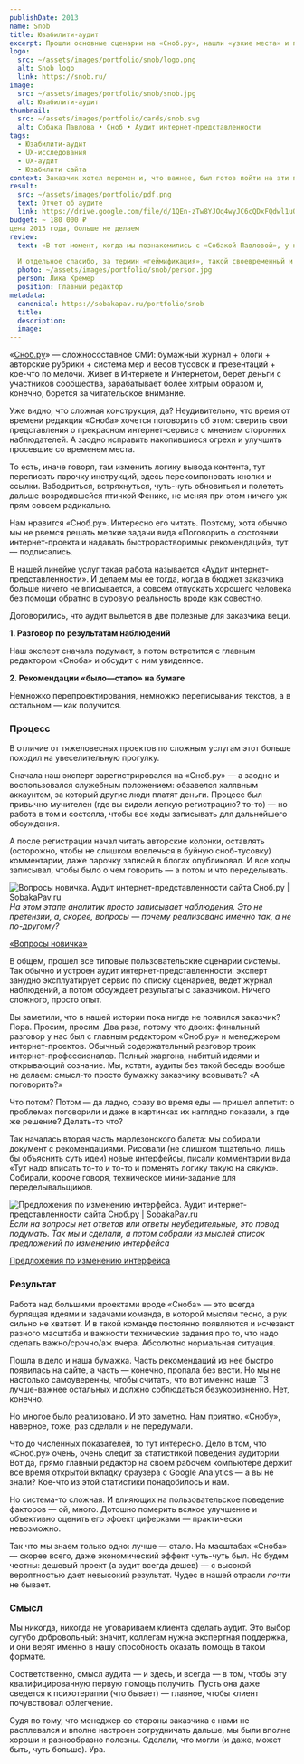 ```yaml
---
publishDate: 2013
name: Snob
title: Юзабилити-аудит
excerpt: Прошли основные сценарии на «Сноб.ру», нашли «узкие места» и показали, как их можно исправить
logo:
  src: ~/assets/images/portfolio/snob/logo.png
  alt: Snob logo
  link: https://snob.ru/
image: 
  src: ~/assets/images/portfolio/snob/snob.jpg
  alt: Юзабилити-аудит
thumbnail:
  src: ~/assets/images/portfolio/cards/snob.svg
  alt: Собака Павлова • Cноб • Аудит интернет-представленности
tags:
  - Юзабилити-аудит
  - UX-исследования
  - UX-аудит
  - Юзабилити сайта
context: Заказчик хотел перемен и, что важнее, был готов пойти на эти перемены. Но своими силами и малым бюджетом. Поэтому мы не искали глобальные проблемы. Только те, которые сильно жмут пользователям, но при этом легко устраняются.
result:
  src: ~/assets/images/portfolio/pdf.png
  text: Отчет об аудите
  link: https://drive.google.com/file/d/1QEn-zTw8YJOq4wyJC6cQDxFQdwl1uQ_x/view?usp=sharing
budget: ~ 180 000 ₽
цена 2013 года, больше не делаем
review: 
  text: «В тот момент, когда мы познакомились с «Собакой Павловой», у нас не было денег на большой редизайн сайта, но изменений хотелось. Сайт «Сноб» был сделан в 2008 году и с тех пор обрастал, менялся, структура усложнялась и становилась все более запутанной. Нам очень нужен был свежий взгляд, чтобы понять, какие у нас проблемы и в какую сторону развиваться. И «Собака Павлова» стала отличным психологом, собеседником и аналитиком. Некоторыми советами мы воспользовались сразу, а некоторые отложили на потом, обдумали и собираемся внедрить в новой версии сайта, которая появится этой осенью. Спасибо!

  И отдельное спасибо, за термин «геймификация», такой своевременный и так мне полюбившийся.»
  photo: ~/assets/images/portfolio/snob/person.jpg
  person: Лика Кремер
  position: Главный редактор
metadata:
  canonical: https://sobakapav.ru/portfolio/snob
  title:
  description:
  image:
---
```


«[Сноб.ру](https://snob.ru/)» — сложносоставное СМИ: бумажный журнал + блоги + авторские рубрики + система мер и весов тусовок и презентаций + кое-что по мелочи. Живет в Интернете и Интернетом, берет деньги с участников сообщества, зарабатывает более хитрым образом и, конечно, борется за читательское внимание.

Уже видно, что сложная конструкция, да? Неудивительно, что время от времени редакции «Сноба» хочется поговорить об этом: сверить свои представления о прекрасном интернет-сервисе с мнением сторонних наблюдателей. А заодно исправить накопившиеся огрехи и улучшить просевшие со временем места.

То есть, иначе говоря, там изменить логику вывода контента, тут переписать парочку инструкций, здесь перекомпоновать кнопки и ссылки. Взбодриться, встряхнуться, чуть-чуть обновиться и полететь дальше возродившейся птичкой Феникс, не меняя при этом ничего уж прям совсем радикально.

Нам нравится «Сноб.ру». Интересно его читать. Поэтому, хотя обычно мы не рвемся решать мелкие задачи вида «Поговорить о состоянии интернет-проекта и надавать быстрорастворимых рекомендаций», тут — подписались.

В нашей линейке услуг такая работа называется «Аудит интернет-представленности». И делаем мы ее тогда, когда в бюджет заказчика больше ничего не вписывается, а совсем отпускать хорошего человека без помощи обратно в суровую реальность вроде как совестно.

Договорились, что аудит выльется в две полезные для заказчика вещи.

**1. Разговор по результатам наблюдений**

Наш эксперт сначала подумает, а потом встретится с главным редактором «Сноба» и обсудит с ним увиденное.

**2. Рекомендации «было—стало» на бумаге**

Немножко перепроектирования, немножко переписывания текстов, а в остальном — как получится.

### Процесс

В отличие от тяжеловесных проектов по сложным услугам этот больше походил на увеселительную прогулку.

Сначала наш эксперт зарегистрировался на «Сноб.ру» — а заодно и воспользовался служебным положением: обзавелся халявным аккаунтом, за который другие люди платят деньги. Процесс был привычно мучителен (где вы видели легкую регистрацию? то-то) — но работа в том и состояла, чтобы все ходы записывать для дальнейшего обсуждения.

А после регистрации начал читать авторские колонки, оставлять (осторожно, чтобы не слишком вовлечься в буйную сноб-тусовку) комментарии, даже парочку записей в блогах опубликовал. И все ходы записывал, чтобы было о чем говорить — а потом и что переделывать.

![Вопросы новичка. Аудит интернет-представленности сайта Сноб.ру | SobakaPav.ru](~/assets/images/portfolio/snob/1.png)
_На этом этапе аналитик просто записывает наблюдения. Это не претензии, а, скорее, вопросы — почему реализовано именно так, а не по-другому?_

[«Вопросы новичка»](https://drive.google.com/file/d/1Kjf5I1znafnqj5UEKlc5IQAVEwEudw9M/view)

В общем, прошел все типовые пользовательские сценарии системы. Так обычно и устроен аудит интернет-представленности: эксперт занудно эксплуатирует сервис по списку сценариев, ведет журнал наблюдений, а потом обсуждает результаты с заказчиком. Ничего сложного, просто опыт.

Вы заметили, что в нашей истории пока нигде не появился заказчик? Пора. Просим, просим. Два раза, потому что двоих: финальный разговор у нас был с главным редактором «Сноб.ру» и менеджером интернет-проектов. Обычный содержательный разговор троих интернет-профессионалов. Полный жаргона, набитый идеями и открывающий сознание. Мы, кстати, аудиты без такой беседы вообще не делаем: смысл-то просто бумажку заказчику всовывать? «А поговорить?»

Что потом? Потом — да ладно, сразу во время еды — пришел аппетит: о проблемах поговорили и даже в картинках их наглядно показали, а где же решение? Делать-то что?

Так началась вторая часть марлезонского балета: мы собирали документ с рекомендациями. Рисовали (не слишком тщательно, лишь бы объяснить суть идеи) новые интерфейсы, писали комментарии вида «Тут надо вписать то-то и то-то и поменять логику такую на сякую». Собирали, короче говоря, техническое мини-задание для переделывальщиков.

![Предложения по изменению интерфейса. Аудит интернет-представленности сайта Сноб.ру | SobakaPav.ru](~/assets/images/portfolio/snob/2.png)
_Если на вопросы нет ответов или ответы неубедительные, это повод подумать. Так мы и сделали, а потом собрали из мыслей список предложений по изменению интерфейса_

[Предложения по изменению интерфейса](https://drive.google.com/file/d/1YThkxJZoDDHh5arE5Snc_2rHUIhF-7LJ/view)

### Результат

Работа над большими проектами вроде «Сноба» — это всегда бурлящая идеями и задачами команда, в которой мыслям тесно, а рук сильно не хватает. И в такой команде постоянно появляются и исчезают разного масштаба и важности технические задания про то, что надо сделать важно/срочно/аж вчера. Абсолютно нормальная ситуация.

Пошла в дело и наша бумажка. Часть рекомендаций из нее быстро появилась на сайте, а часть — конечно, пропала без вести. Но мы не настолько самоуверенны, чтобы считать, что вот именно наше ТЗ лучше-важнее остальных и должно соблюдаться безукоризненно. Нет, конечно.

Но многое было реализовано. И это заметно. Нам приятно. «Снобу», наверное, тоже, раз сделали и не передумали.

Что до численных показателей, то тут интересно. Дело в том, что «Сноб.ру» очень, очень следит за статистикой поведения аудитории. Вот да, прямо главный редактор на своем рабочем компьютере держит все время открытой вкладку браузера с Google Analytics — а вы не знали? Кое-что из этой статистики понадобилось и нам.

Но система-то сложная. И влияющих на пользовательское поведение факторов — ой, много. Дотошно померить всякое улучшение и объективно оценить его эффект циферками — практически невозможно.

Так что мы знаем только одно: лучше — стало. На масштабах «Сноба» — скорее всего, даже экономический эффект чуть-чуть был. Но будем честны: дешевый проект (а аудит всегда дешев) — с высокой вероятностью дает невысокий результат. Чудес в нашей отрасли _почти_ не бывает.

### Смысл

Мы никогда, никогда не уговариваем клиента сделать аудит. Это выбор сугубо добровольный: значит, коллегам нужна экспертная поддержка, и они верят именно в нашу способность оказать помощь в таком формате.

Соответственно, смысл аудита — и здесь, и всегда — в том, чтобы эту квалифицированную первую помощь получить. Пусть она даже сведется к психотерапии (что бывает) — главное, чтобы клиент почувствовал облегчение.

Судя по тому, что менеджер со стороны заказчика с нами не расплевался и вполне настроен сотрудничать дальше, мы были вполне хороши и разнообразно полезны. Сделали, что могли (и даже, может быть, чуть больше). Ура.

